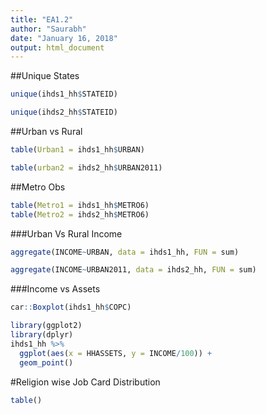 ```yaml
---
title: "EA1.2"
author: "Saurabh"
date: "January 16, 2018"
output: html_document
---
```


##Unique States
```r
unique(ihds1_hh$STATEID)

unique(ihds2_hh$STATEID)
```

##Urban vs Rural
```r
table(Urban1 = ihds1_hh$URBAN)

table(urban2 = ihds2_hh$URBAN2011)
```

##Metro Obs
```r
table(Metro1 = ihds1_hh$METRO6)
table(Metro2 = ihds2_hh$METRO6)
```

###Urban Vs Rural Income
```r
aggregate(INCOME~URBAN, data = ihds1_hh, FUN = sum)

aggregate(INCOME~URBAN2011, data = ihds2_hh, FUN = sum)
```

###Income vs Assets
```r
car::Boxplot(ihds1_hh$COPC)
```

```r
library(ggplot2)
library(dplyr)
ihds1_hh %>%
  ggplot(aes(x = HHASSETS, y = INCOME/100)) +
  geom_point()
```



#Religion wise Job Card Distribution
```r
table()
```

